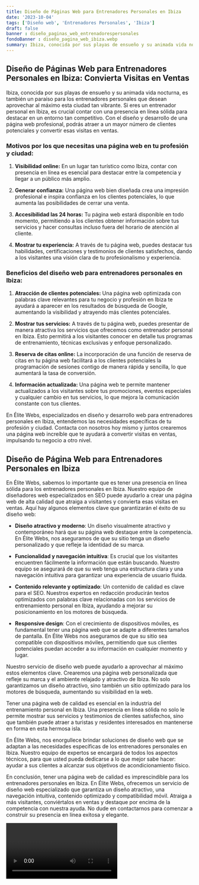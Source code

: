 ```yaml
---
title: Diseño de Páginas Web para Entrenadores Personales en Ibiza
date: '2023-10-04'
tags: ['Diseño web', 'Entrenadores Personales', 'Ibiza']
draft: false
banner : diseño_paginas_web_entrenadorespersonales
fondoBanner : diseño_pagina_web_ibiza.webp
summary: Ibiza, conocida por sus playas de ensueño y su animada vida nocturna, es también un paraíso para los entrenadores personales que desean aprovechar al máximo esta ciudad tan vibrante. Si eres un entrenador personal en Ibiza, es crucial contar con una presencia en línea sólida para destacar en un entorno tan competitivo. Con el diseño y desarrollo de una página web profesional, podrás atraer a un mayor número de clientes potenciales y convertir esas visitas en ventas.
---
```


## Diseño de Páginas Web para Entrenadores Personales en Ibiza: Convierta Visitas en Ventas

Ibiza, conocida por sus playas de ensueño y su animada vida nocturna, es también un paraíso para los entrenadores personales que desean aprovechar al máximo esta ciudad tan vibrante. Si eres un entrenador personal en Ibiza, es crucial contar con una presencia en línea sólida para destacar en un entorno tan competitivo. Con el diseño y desarrollo de una página web profesional, podrás atraer a un mayor número de clientes potenciales y convertir esas visitas en ventas.

### Motivos por los que necesitas una página web en tu profesión y ciudad:

1. **Visibilidad online:** En un lugar tan turístico como Ibiza, contar con presencia en línea es esencial para destacar entre la competencia y llegar a un público más amplio.

2. **Generar confianza:** Una página web bien diseñada crea una impresión profesional e inspira confianza en los clientes potenciales, lo que aumenta las posibilidades de cerrar una venta.

3. **Accesibilidad las 24 horas:** Tu página web estará disponible en todo momento, permitiendo a los clientes obtener información sobre tus servicios y hacer consultas incluso fuera del horario de atención al cliente.

4. **Mostrar tu experiencia:** A través de tu página web, puedes destacar tus habilidades, certificaciones y testimonios de clientes satisfechos, dando a los visitantes una visión clara de tu profesionalismo y experiencia.

### Beneficios del diseño web para entrenadores personales en Ibiza:

1. **Atracción de clientes potenciales:** Una página web optimizada con palabras clave relevantes para tu negocio y profesión en Ibiza te ayudará a aparecer en los resultados de búsqueda de Google, aumentando la visibilidad y atrayendo más clientes potenciales.

2. **Mostrar tus servicios:** A través de tu página web, puedes presentar de manera atractiva los servicios que ofrecemos como entrenador personal en Ibiza. Esto permitirá a los visitantes conocer en detalle tus programas de entrenamiento, técnicas exclusivas y enfoque personalizado.

3. **Reserva de citas online:** La incorporación de una función de reserva de citas en tu página web facilitará a los clientes potenciales la programación de sesiones contigo de manera rápida y sencilla, lo que aumentará la tasa de conversión.

4. **Información actualizada:** Una página web te permite mantener actualizados a los visitantes sobre tus promociones, eventos especiales y cualquier cambio en tus servicios, lo que mejora la comunicación constante con tus clientes.

En Élite Webs, especializados en diseño y desarrollo web para entrenadores personales en Ibiza, entendemos las necesidades específicas de tu profesión y ciudad. Contacta con nosotros hoy mismo y juntos crearemos una página web increíble que te ayudará a convertir visitas en ventas, impulsando tu negocio a otro nivel.

<GifSeo />

<Cta />

## Diseño de Página Web para Entrenadores Personales en Ibiza

En Élite Webs, sabemos lo importante que es tener una presencia en línea sólida para los entrenadores personales en Ibiza. Nuestro equipo de diseñadores web especializados en SEO puede ayudarlo a crear una página web de alta calidad que atraiga a visitantes y convierta esas visitas en ventas. Aquí hay algunos elementos clave que garantizarán el éxito de su diseño web:

- **Diseño atractivo y moderno**: Un diseño visualmente atractivo y contemporáneo hará que su página web destaque entre la competencia. En Élite Webs, nos aseguramos de que su sitio tenga un diseño personalizado y que refleje la identidad de su marca.

- **Funcionalidad y navegación intuitiva**: Es crucial que los visitantes encuentren fácilmente la información que están buscando. Nuestro equipo se asegurará de que su web tenga una estructura clara y una navegación intuitiva para garantizar una experiencia de usuario fluida.

- **Contenido relevante y optimizado**: Un contenido de calidad es clave para el SEO. Nuestros expertos en redacción producirán textos optimizados con palabras clave relacionadas con los servicios de entrenamiento personal en Ibiza, ayudando a mejorar su posicionamiento en los motores de búsqueda.

- **Responsive design**: Con el crecimiento de dispositivos móviles, es fundamental tener una página web que se adapte a diferentes tamaños de pantalla. En Élite Webs nos aseguramos de que su sitio sea compatible con dispositivos móviles, permitiendo que sus clientes potenciales puedan acceder a su información en cualquier momento y lugar.

Nuestro servicio de diseño web puede ayudarlo a aprovechar al máximo estos elementos clave. Crearemos una página web personalizada que refleje su marca y el ambiente relajado y atractivo de Ibiza. No solo garantizamos un diseño atractivo, sino también un sitio optimizado para los motores de búsqueda, aumentando su visibilidad en la web.

Tener una página web de calidad es esencial en la industria del entrenamiento personal en Ibiza. Una presencia en línea sólida no solo le permite mostrar sus servicios y testimonios de clientes satisfechos, sino que también puede atraer a turistas y residentes interesados en mantenerse en forma en esta hermosa isla.

En Élite Webs, nos enorgullece brindar soluciones de diseño web que se adaptan a las necesidades específicas de los entrenadores personales en Ibiza. Nuestro equipo de expertos se encargará de todos los aspectos técnicos, para que usted pueda dedicarse a lo que mejor sabe hacer: ayudar a sus clientes a alcanzar sus objetivos de acondicionamiento físico.

En conclusión, tener una página web de calidad es imprescindible para los entrenadores personales en Ibiza. En Élite Webs, ofrecemos un servicio de diseño web especializado que garantiza un diseño atractivo, una navegación intuitiva, contenido optimizado y compatibilidad móvil. Atraiga a más visitantes, conviértalos en ventas y destaque por encima de la competencia con nuestra ayuda. No dude en contactarnos para comenzar a construir su presencia en línea exitosa y elegante.

<Video />

<CtaBot job='Entrenadores Personales' city='Ibiza'/>

<Gmaps query='Ibiza+españa+maps' />